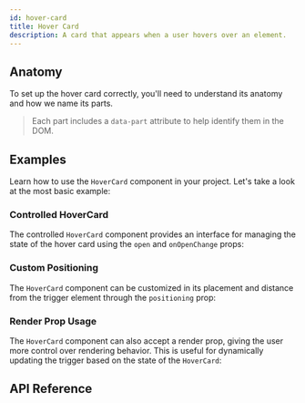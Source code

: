 ```yaml
---
id: hover-card
title: Hover Card
description: A card that appears when a user hovers over an element.
---
```



<ComponentPreview />

## Anatomy

To set up the hover card correctly, you'll need to understand its anatomy and
how we name its parts.

> Each part includes a `data-part` attribute to help identify them in the DOM.

<Anatomy id="hover-card" />

## Examples

Learn how to use the `HoverCard` component in your project. Let's take a look at
the most basic example:

<Story id="Basic" />

### Controlled HoverCard

The controlled `HoverCard` component provides an interface for managing the
state of the hover card using the `open` and `onOpenChange` props:

<Story id="Controlled" />

### Custom Positioning

The `HoverCard` component can be customized in its placement and distance from
the trigger element through the `positioning` prop:

<Story id="Positioning" />

### Render Prop Usage

The `HoverCard` component can also accept a render prop, giving the user more
control over rendering behavior. This is useful for dynamically updating the
trigger based on the state of the `HoverCard`:

<Story id="RenderProp" />

## API Reference

<ComponentTypes />
